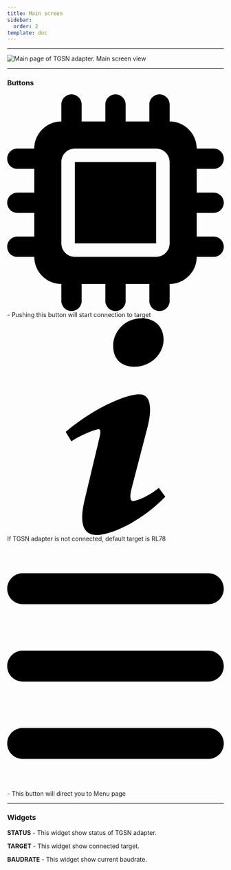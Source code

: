 ```yaml
---
title: Main screen
sidebar:
  order: 2
template: doc
---
```



---

<div class="relative">
	<img class="shadow-sm" src="/Kuraga/TGSN_Page.png" alt="Main page of TGSN adapter."/>
	<span class="italic px-2 justify-items-center">Main screen view</span>
</div>

---

### Buttons 

<div class="flex">
  <svg class="size-5" xmlns="http://www.w3.org/2000/svg" viewBox="0 0 512 512"><path d="M176 24c0-13.3-10.7-24-24-24s-24 10.7-24 24l0 40c-35.3 0-64 28.7-64 64l-40 0c-13.3 0-24 10.7-24 24s10.7 24 24 24l40 0 0 56-40 0c-13.3 0-24 10.7-24 24s10.7 24 24 24l40 0 0 56-40 0c-13.3 0-24 10.7-24 24s10.7 24 24 24l40 0c0 35.3 28.7 64 64 64l0 40c0 13.3 10.7 24 24 24s24-10.7 24-24l0-40 56 0 0 40c0 13.3 10.7 24 24 24s24-10.7 24-24l0-40 56 0 0 40c0 13.3 10.7 24 24 24s24-10.7 24-24l0-40c35.3 0 64-28.7 64-64l40 0c13.3 0 24-10.7 24-24s-10.7-24-24-24l-40 0 0-56 40 0c13.3 0 24-10.7 24-24s-10.7-24-24-24l-40 0 0-56 40 0c13.3 0 24-10.7 24-24s-10.7-24-24-24l-40 0c0-35.3-28.7-64-64-64l0-40c0-13.3-10.7-24-24-24s-24 10.7-24 24l0 40-56 0 0-40c0-13.3-10.7-24-24-24s-24 10.7-24 24l0 40-56 0 0-40zM160 128l192 0c17.7 0 32 14.3 32 32l0 192c0 17.7-14.3 32-32 32l-192 0c-17.7 0-32-14.3-32-32l0-192c0-17.7 14.3-32 32-32zm192 32l-192 0 0 192 192 0 0-192z"/></svg>
  <span class="pl-2"> - Pushing this button will start connection to target</span>
</div>

<div class="flex items-center rounded-xl bg-blue-400 text-blue-50 text-m font-bold ml-10 px-4 py-3" role="alert">
  <svg class="fill-current w-4 h-4 mr-2" xmlns="http://www.w3.org/2000/svg" viewBox="0 0 20 20"><path d="M12.432 0c1.34 0 2.01.912 2.01 1.957 0 1.305-1.164 2.512-2.679 2.512-1.269 0-2.009-.75-1.974-1.99C9.789 1.436 10.67 0 12.432 0zM8.309 20c-1.058 0-1.833-.652-1.093-3.524l1.214-5.092c.211-.814.246-1.141 0-1.141-.317 0-1.689.562-2.502 1.117l-.528-.88c2.572-2.186 5.531-3.467 6.801-3.467 1.057 0 1.233 1.273.705 3.23l-1.391 5.352c-.246.945-.141 1.271.106 1.271.317 0 1.357-.392 2.379-1.207l.6.814C12.098 19.02 9.365 20 8.309 20z"/></svg>
  <span>If TGSN adapter is not connected, default target is RL78</span>
</div>


<div class="flex">
  <svg class="size-4" xmlns="http://www.w3.org/2000/svg" viewBox="0 0 448 512"><path d="M0 96C0 78.3 14.3 64 32 64l384 0c17.7 0 32 14.3 32 32s-14.3 32-32 32L32 128C14.3 128 0 113.7 0 96zM0 256c0-17.7 14.3-32 32-32l384 0c17.7 0 32 14.3 32 32s-14.3 32-32 32L32 288c-17.7 0-32-14.3-32-32zM448 416c0 17.7-14.3 32-32 32L32 448c-17.7 0-32-14.3-32-32s14.3-32 32-32l384 0c17.7 0 32 14.3 32 32z"/></svg>
  <span class="pl-2"> - This button will direct you to Menu page</span>
</div>

---

### Widgets 

__STATUS__ - This widget show status of TGSN adapter.

__TARGET__ - This widget show connected target.

__BAUDRATE__ - This widget show current baudrate.

